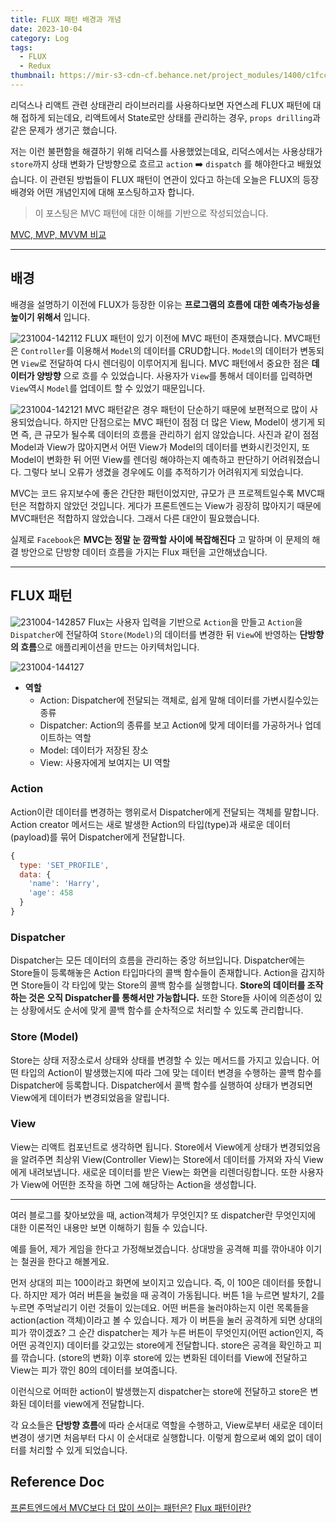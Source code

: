 ```yaml
---
title: FLUX 패턴 배경과 개념
date: 2023-10-04
category: Log
tags:
  - FLUX
  - Redux
thumbnail: https://mir-s3-cdn-cf.behance.net/project_modules/1400/c1fcc8153666803.6333f556ef4e9.jpg
---
```


리덕스나 리액트 관련 상태관리 라이브러리를 사용하다보면 자연스레 FLUX 패턴에 대해 접하게 되는데요,
리액트에서 State로만 상태를 관리하는 경우, `props drilling`과 같은 문제가 생기곤 했습니다.

저는 이런 불편함을 해결하기 위해 리덕스를 사용했었는데요,
리덕스에서는 사용상태가 `store`까지 상태 변화가 단방향으로 흐르고 `action` ➡️ `dispatch` 를 해야한다고 배웠었습니다. 이 관련된 방법들이 FLUX 패턴이 연관이 있다고 하는데 오늘은 FLUX의 등장배경와 어떤 개념인지에 대해 포스팅하고자 합니다.

> 이 포스팅은 MVC 패턴에 대한 이해를 기반으로 작성되었습니다.

[MVC, MVP, MVVM 비교](/log/MVC-MVP-MVVM)

---

## 배경
배경을 설명하기 이전에 FLUX가 등장한 이유는 **프로그램의 흐름에 대한 예측가능성을 높이기 위해서** 입니다.

![231004-142112](/posts/FLUX/231004-142112.png)
FLUX 패턴이 있기 이전에 MVC 패턴이 존재했습니다. MVC패턴은 `Controller`를 이용해서 `Model`의 데이터를 CRUD합니다. `Model`의 데이터가 변동되면 `View`로 전달하여 다시 렌더링이 이루어지게 됩니다.
MVC 패턴에서 중요한 점은 **데이터가 양방향** 으로 흐를 수 있었습니다.
사용자가 `View`를 통해서 데이터를 입력하면 `View`역시 `Model`를 업데이트 할 수 있었기 때문입니다.

![231004-142121](/posts/FLUX/231004-142121.png)
MVC 패턴같은 경우 패턴이 단순하기 때문에 보편적으로 많이 사용되었습니다.
하지만 단점으로는 MVC 패턴이 점점 더 많은 View, Model이 생기게 되면 즉, 큰 규모가 될수록 데이터의 흐름을 관리하기 쉽지 않았습니다. 사진과 같이 점점 Model과 View가 많아지면서 어떤 View가 Model의 데이터를 변화시킨것인지, 또 Model이 변화한 뒤 어떤 View를 렌더링 해야하는지 예측하고 판단하기 어려워졌습니다. 그렇다 보니 오류가 생겼을 경우에도 이를 추적하기가 어려워지게 되었습니다.

MVC는 코드 유지보수에 좋은 간단한 패턴이었지만, 규모가 큰 프로젝트일수록 MVC패턴은 적합하지 않았던 것입니다. 게다가 프론트엔드는 View가 굉장히 많아지기 때문에 MVC패턴은 적합하지 않았습니다. 그래서 다른 대안이 필요했습니다.

실제로 `Facebook`은 **MVC는 정말 눈 깜짝할 사이에 복잡해진다** 고 말하며 이 문제의 해결 방안으로 단방향 데이터 흐름을 가지는 Flux 패턴을 고안해냈습니다.

---

## FLUX 패턴

![231004-142857](/posts/FLUX/231004-142857.png)
Flux는 사용자 입력을 기반으로 `Action`을 만들고 `Action`을 `Dispatcher`에 전달하여 `Store(Model)`의 데이터를 변경한 뒤 `View`에 반영하는 **단방향의 흐름**으로 애플리케이션을 만드는 아키텍처입니다.

![231004-144127](/posts/FLUX/231004-144127.png)

- **역할**
  - Action: Dispatcher에 전달되는 객체로, 쉽게 말해 데이터를 가변시킬수있는 종류
  - Dispatcher: Action의 종류를 보고 Action에 맞게 데이터를 가공하거나 업데이트하는 역할
  - Model: 데이터가 저장된 장소
  - View: 사용자에게 보여지는 UI 역할


### Action

Action이란 데이터를 변경하는 행위로서 Dispatcher에게 전달되는 객체를 말합니다. Action creator 메서드는 새로 발생한 Action의 타입(type)과 새로운 데이터(payload)를 묶어 Dispatcher에게 전달합니다.

```javascript
{
  type: 'SET_PROFILE',
  data: {
    'name': 'Harry',
    'age': 458
  }
}
```

### Dispatcher

Dispatcher는 모든 데이터의 흐름을 관리하는 중앙 허브입니다. Dispatcher에는 Store들이 등록해놓은 Action 타입마다의 콜백 함수들이 존재합니다. Action을 감지하면 Store들이 각 타입에 맞는 Store의 콜백 함수를 실행합니다. **Store의 데이터를 조작하는 것은 오직 Dispatcher를 통해서만 가능합니다.** 또한 Store들 사이에 의존성이 있는 상황에서도 순서에 맞게 콜백 함수를 순차적으로 처리할 수 있도록 관리합니다.

### Store (Model)
Store는 상태 저장소로서 상태와 상태를 변경할 수 있는 메서드를 가지고 있습니다. 어떤 타입의 Action이 발생했는지에 따라 그에 맞는 데이터 변경을 수행하는 콜백 함수를 Dispatcher에 등록합니다. Dispatcher에서 콜백 함수를 실행하여 상태가 변경되면 View에게 데이터가 변경되었음을 알립니다.

### View
View는 리액트 컴포넌트로 생각하면 됩니다. Store에서 View에게 상태가 변경되었음을 알려주면 최상위 View(Controller View)는 Store에서 데이터를 가져와 자식 View에게 내려보냅니다. 새로운 데이터를 받은 View는 화면을 리렌더링합니다. 또한 사용자가 View에 어떤한 조작을 하면 그에 해당하는 Action을 생성합니다.

---

여러 블로그를 찾아보았을 때, action객체가 무엇인지? 또 dispatcher란 무엇인지에 대한 이론적인 내용만 보면 이해하기 힘들 수 있습니다.

예를 들어, 제가 게임을 한다고 가정해보겠습니다. 상대방을 공격해 피를 깎아내야 이기는 철권을 한다고 해볼게요.

먼저 상대의 피는 100이라고 화면에 보이지고 있습니다. 즉, 이 100은 데이터를 뜻합니다.
하지만 제가 여러 버튼을 눌렀을 때 공격이 가동됩니다. 버튼 1을 누르면 발차기, 2를 누르면 주먹날리기 이런 것들이 있는데요. 어떤 버튼을 눌러야하는지 이런 목록들을 action(action 객체)이라고 볼 수 있습니다.
제가 이 버튼을 눌러 공격하게 되면 상대의 피가 깎이겠죠?
그 순간 dispatcher는 제가 누른 버튼이 무엇인지(어떤 action인지, 즉 어떤 공격인지) 데이터를 갖고있는 store에게 전달합니다.
store은 공격을 확인하고 피를 깎습니다. (store의 변화)
이후 store에 있는 변화된 데이터를 View에 전달하고 View는  피가 깎인 80의 데이터를 보여줍니다.

이런식으로 어떠한 action이 발생했는지 dispatcher는 store에 전달하고 store은 변화된 데이터를 view에게 전달합니다.

각 요소들은 **단방향 흐름**에 따라 순서대로 역할을 수행하고, View로부터 새로운 데이터 변경이 생기면 처음부터 다시 이 순서대로 실행합니다. 이렇게 함으로써 예외 없이 데이터를 처리할 수 있게 되었습니다.

## Reference Doc
[프론트엔드에서 MVC보다 더 많이 쓰이는 패턴은?](https://youtu.be/Y5vOfv67h8A?si=fUCAoKmSBZz27qnN)
[Flux 패턴이란?](https://velog.io/@andy0011/Flux-%ED%8C%A8%ED%84%B4%EC%9D%B4%EB%9E%80)